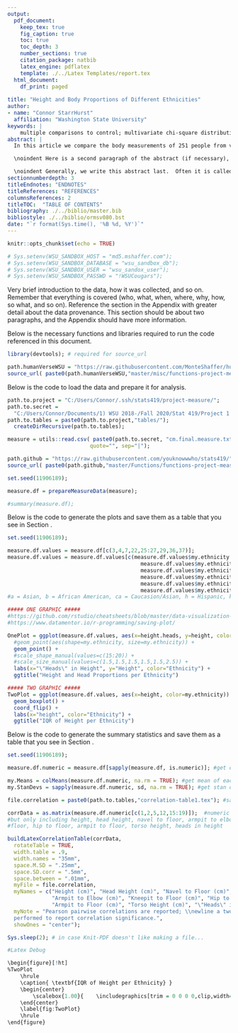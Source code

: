 ```yaml
---
output:
  pdf_document:
    keep_tex: true
    fig_caption: true
    toc: true
    toc_depth: 3 
    number_sections: true
    citation_package: natbib
    latex_engine: pdflatex
    template: ./../Latex Templates/report.tex
  html_document:
    df_print: paged
    
title: "Height and Body Proportions of Different Ethnicities"
author: 
- name: "Connor StarrHurst"
  affiliation: "Washington State University"
keywords: |
    multiple comparisons to control; multivariate chi-square distribution; nonlinear growth curves; Richard's curve; simulated critical points
abstract: |
  In this article we compare the body measurements of 251 people from various ethnic backgrounds. We specifically hypothesized that whites are typically taller than  \vspace{0.25in}

  \noindent Here is a second paragraph of the abstract (if necessary), and with the pipe notation it doesn't break. Notice it still needs to be indented. \vspace{0.25in}

  \noindent Generally, we write this abstract last.  Often it is called the executive summary. It should succinctly summarize the entire document.  You can include references such as this one to the Appendices section \ref{sec:appendix} if necessary.
sectionnumberdepth: 3
titleEndnotes: "ENDNOTES"
titleReferences: "REFERENCES"
columnsReferences: 2
titleTOC:  "TABLE OF CONTENTS"
bibliography: ./../biblio/master.bib
bibliostyle: ./../biblio/ormsv080.bst
date: "`r format(Sys.time(), '%B %d, %Y')`"
---
```


```r
knitr::opts_chunk$set(echo = TRUE)

# Sys.setenv(WSU_SANDBOX_HOST = "md5.mshaffer.com");
# Sys.setenv(WSU_SANDBOX_DATABASE = "wsu_sandbox_db");
# Sys.setenv(WSU_SANDBOX_USER = "wsu_sandox_user");
# Sys.setenv(WSU_SANDBOX_PASSWD = "!WSUCougars");
```

\section{Introduction}
\label{sec:intro}

\begin{figure}[!ht]
%OnePlot
	\hrule
	\caption{ \textbf{Comparision of Height and Head Proportions per Ethnicity} }
	\begin{center}
	    \scalebox{1.00}{	\includegraphics[trim = 0 0 0 0,clip,width=\textwidth]{tables/OnePlot.pdf} }
	\end{center}
	\label{fig:OnePlot}
	\hrule
\end{figure}

\begin{figure}[!ht]
%TwoPlot
	\hrule
	\caption{ \textbf{IQR of Height per Ethnicity} }
	\begin{center}
	    \scalebox{1.00}{	\includegraphics[trim = 0 0 0 0,clip,width=\textwidth]{tables/TwoPlot.pdf} }
	\end{center}
	\label{fig:TwoPlot}
	\hrule
\end{figure}

\paragraph{a = Asian, b = African American, ca = Caucasion/Asian, h = Hispanic, k = Korean, w = White}
\label{sec:into}




\section{Research Question:  Do certain ethnicities have specific body proportions?}
\label{sec:rq}


\subsection{Are white, caucasion, and anglo ethnicities generally taller than asian, chinese, japanese, and korean ethnicities?}
\label{sec:rq2}


\subsection{Are white, caucasion, and anglo ethnicities generally shorter than hispanic, latin american, and asian latino ethnicities?}
\label{sec:rq3}


\section{Data Description}
\label{sec:data}

Very brief introduction to the data, how it was collected, and so on.  Remember that everything is covered (who, what, when, where, why, how, so what, and so on).  Reference the section in the Appendix with greater detail about the data provenance.  This section should be about two paragraphs, and the Appendix should have more information.

\subsection{Summary Statistics of Data}
\label{sec:data-summary}

\input{tables/correlation-table1} 

\section{Key Findings}
\label{sec:findings}

\section{Conclusion}
\label{sec:conclusion}

\section{APPENDICES}
\label{sec:appendix}


\subsection{Data Provenance}
\label{sec:appendix-data-provenance}

\subsubsection{Data Collection Handout}
\label{sec:appendix-data-handout}

\begin{figure}[!ht]
	\hrule
	\caption{ \textbf{Handout Page 1} }
	\begin{center}
	    \scalebox{1.00}{	\includegraphics[trim = 0 0 0 0,clip,width=0.85\textwidth]{pdfs/Handout.pdf} }
	\end{center}
	\label{fig:handout-1}
	\hrule
\end{figure}


\subsection{Coding the Report}
\label{sec:appendix-setup}

\subsubsection{Preparing the Data}
\label{sec:appendix-setup2}

Below is the necessary functions and libraries required to run the code referenced in this document.

```r
library(devtools); # required for source_url

path.humanVerseWSU = "https://raw.githubusercontent.com/MonteShaffer/humanVerseWSU/"
source_url( paste0(path.humanVerseWSU,"master/misc/functions-project-measure.R") );

```

Below is the code to load the data and prepare it for analysis.

```r

path.to.project = "C:/Users/Connor/.ssh/stats419/project-measure/";
path.to.secret = 
  "C:/Users/Connor/Documents/1) WSU 2018-/Fall 2020/Stat 419/Project 1 Measure/";
path.to.tables = paste0(path.to.project,"tables/");
  createDirRecursive(path.to.tables);

measure = utils::read.csv( paste0(path.to.secret, "cm.final.measure.txt"), header=TRUE, 
                          quote="", sep="|");

path.github = "https://raw.githubusercontent.com/youknowwwho/stats419/";
source_url( paste0(path.github,"master/Functions/functions-project-measure.R") );

set.seed(11906189);

measure.df = prepareMeasureData(measure);

#summary(measure.df);
```

\subsubsection{Plots}
\label{sec:appendix-setup2}

Below is the code to generate the plots and save them as a table that you see in Section \ref{sec:intro}.

```r

set.seed(11906189);

measure.df.values = measure.df[c(3,4,7,22,25:27,29,36,37)];
measure.df.values = measure.df.values[c(measure.df.values$my.ethnicity == "w" |
                                          measure.df.values$my.ethnicity == "b" |
                                          measure.df.values$my.ethnicity == "h" |
                                          measure.df.values$my.ethnicity == "a" |
                                          measure.df.values$my.ethnicity == "ca" |
                                          measure.df.values$my.ethnicity == "k"),];
#a = Asian, b = African American, ca = Caucasion/Asian, h = Hispanic, k = Korean, w = White

##### ONE GRAPHIC #####
#https://github.com/rstudio/cheatsheets/blob/master/data-visualization-2.1.pdf
#https://www.datamentor.io/r-programming/saving-plot/

OnePlot = ggplot(measure.df.values, aes(x=height.heads, y=height, color=my.ethnicity)) +
  #geom_point(aes(shape=my.ethnicity, size=my.ethnicity)) +
  geom_point() +
  #scale_shape_manual(values=c(15:20)) +
  #scale_size_manual(values=c(1.5,1.5,1.5,1.5,1.5,2.5)) +
  labs(x="\"Heads\" in Height", y="Height", color="Ethnicity") +
  ggtitle("Height and Head Proportions per Ethnicity")

##### TWO GRAPHIC #####
TwoPlot = ggplot(measure.df.values, aes(x=height, color=my.ethnicity)) +
  geom_boxplot() +
  coord_flip() +
  labs(x="height", color="Ethnicity") +
  ggtitle("IQR of Height per Ethnicity")
```

\subsubsection{Summary Statistics}
\label{sec:appendix-setup2}

Below is the code to generate the summary statistics and save them as a table that you see in Section \ref{sec:data-summary}.

```r

set.seed(11906189);

measure.df.numeric = measure.df[sapply(measure.df, is.numeric)]; #get only numeric data

my.Means = colMeans(measure.df.numeric, na.rm = TRUE); #get mean of each column
my.StanDevs = sapply(measure.df.numeric, sd, na.rm = TRUE); #get stan dev of each column

file.correlation = paste0(path.to.tables,"correlation-table1.tex"); #save table name as

corrData = as.matrix(measure.df.numeric[c(1,2,5,12,15:19)]);  #numeric values 
#but only including height, head height, navel to floor, armpit to elbow, kneepit to 
#floor, hip to floor, armpit to floor, torso height, heads in height

buildLatexCorrelationTable(corrData, 
  rotateTable = TRUE,
  width.table = .9,
  width.names = "35mm",
  space.M.SD = ".25mm",
  space.SD.corr = ".5mm",
  space.between = ".01mm",
  myFile = file.correlation,
  myNames = c("Height (cm)", "Head Height (cm)", "Navel to Floor (cm)",
              "Armpit to Elbow (cm)", "Kneepit to Floor (cm)", "Hip to Floor (cm)", 
              "Armpit to Floor (cm)", "Torso Height (cm)", "\"Heads\" in Height"),
  myNote = "Pearson pairwise correlations are reported; \\newline a two-side test was 
  performed to report correlation significance.",
  showOnes = "center");

Sys.sleep(2); # in case Knit-PDF doesn't like making a file...
```

```r
#Latex Debug

\begin{figure}[!ht]
%TwoPlot
	\hrule
	\caption{ \textbf{IQR of Height per Ethnicity} }
	\begin{center}
	    \scalebox{1.00}{	\includegraphics[trim = 0 0 0 0,clip,width=\textwidth]{tables/TwoPlot.pdf} }
	\end{center}
	\label{fig:TwoPlot}
	\hrule
\end{figure}
```
